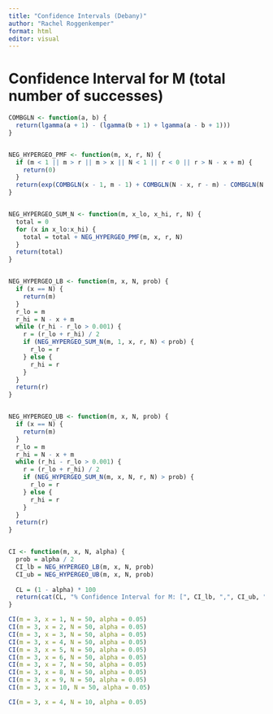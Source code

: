```yaml
---
title: "Confidence Intervals (Debany)"
author: "Rachel Roggenkemper"
format: html
editor: visual
---
```


# Confidence Interval for M (total number of successes)

```r
COMBGLN <- function(a, b) {
  return(lgamma(a + 1) - (lgamma(b + 1) + lgamma(a - b + 1)))
}


NEG_HYPERGEO_PMF <- function(m, x, r, N) {
  if (m < 1 || m > r || m > x || N < 1 || r < 0 || r > N - x + m) {
    return(0)
  }
  return(exp(COMBGLN(x - 1, m - 1) + COMBGLN(N - x, r - m) - COMBGLN(N, r)))
}


NEG_HYPERGEO_SUM_N <- function(m, x_lo, x_hi, r, N) {
  total = 0
  for (x in x_lo:x_hi) {
    total = total + NEG_HYPERGEO_PMF(m, x, r, N)
  }
  return(total)
}


NEG_HYPERGEO_LB <- function(m, x, N, prob) {
  if (x == N) {
    return(m)
  }
  r_lo = m
  r_hi = N - x + m
  while (r_hi - r_lo > 0.001) {
    r = (r_lo + r_hi) / 2
    if (NEG_HYPERGEO_SUM_N(m, 1, x, r, N) < prob) {
      r_lo = r
    } else {
      r_hi = r
    }
  }
  return(r)
}


NEG_HYPERGEO_UB <- function(m, x, N, prob) {
  if (x == N) {
    return(m)
  }
  r_lo = m
  r_hi = N - x + m
  while (r_hi - r_lo > 0.001) {
    r = (r_lo + r_hi) / 2
    if (NEG_HYPERGEO_SUM_N(m, x, N, r, N) > prob) {
      r_lo = r
    } else {
      r_hi = r
    }
  }
  return(r)
}


CI <- function(m, x, N, alpha) {
  prob = alpha / 2
  CI_lb = NEG_HYPERGEO_LB(m, x, N, prob)
  CI_ub = NEG_HYPERGEO_UB(m, x, N, prob)
  
  CL = (1 - alpha) * 100
  return(cat(CL, "% Confidence Interval for M: [", CI_lb, ",", CI_ub, "]\n"))
}
```

```r
CI(m = 3, x = 1, N = 50, alpha = 0.05)
CI(m = 3, x = 2, N = 50, alpha = 0.05)
CI(m = 3, x = 3, N = 50, alpha = 0.05)
CI(m = 3, x = 4, N = 50, alpha = 0.05)
CI(m = 3, x = 5, N = 50, alpha = 0.05)
CI(m = 3, x = 6, N = 50, alpha = 0.05)
CI(m = 3, x = 7, N = 50, alpha = 0.05)
CI(m = 3, x = 8, N = 50, alpha = 0.05)
CI(m = 3, x = 9, N = 50, alpha = 0.05)
CI(m = 3, x = 10, N = 50, alpha = 0.05)
```

```r
CI(m = 3, x = 4, N = 10, alpha = 0.05)
```
